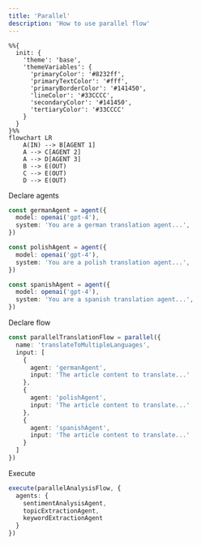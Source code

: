 ```yaml
---
title: 'Parallel'
description: 'How to use parallel flow'
---
```


```mermaid
%%{
  init: {
    'theme': 'base',
    'themeVariables': {
      'primaryColor': '#8232ff',
      'primaryTextColor': '#fff',
      'primaryBorderColor': '#141450',
      'lineColor': '#33CCCC',
      'secondaryColor': '#141450',
      'tertiaryColor': '#33CCCC'
    }
  }
}%%
flowchart LR
    A(IN) --> B[AGENT 1]
    A --> C[AGENT 2]
    A --> D[AGENT 3]
    B --> E(OUT)
    C --> E(OUT)
    D --> E(OUT)
```

Declare agents
```typescript
const germanAgent = agent({
  model: openai('gpt-4'),
  system: 'You are a german translation agent...',
})

const polishAgent = agent({
  model: openai('gpt-4'),
  system: 'You are a polish translation agent...',
})

const spanishAgent = agent({
  model: openai('gpt-4'),
  system: 'You are a spanish translation agent...',
})
```

Declare flow
```typescript
const parallelTranslationFlow = parallel({
  name: 'translateToMultipleLanguages',
  input: [
    {
      agent: 'germanAgent',
      input: 'The article content to translate...'
    },
    {
      agent: 'polishAgent',
      input: 'The article content to translate...'
    },
    {
      agent: 'spanishAgent',
      input: 'The article content to translate...'
    }
  ]
})
```

Execute
```typescript
execute(parallelAnalysisFlow, {
  agents: {
    sentimentAnalysisAgent,
    topicExtractionAgent,
    keywordExtractionAgent
  }
})
```